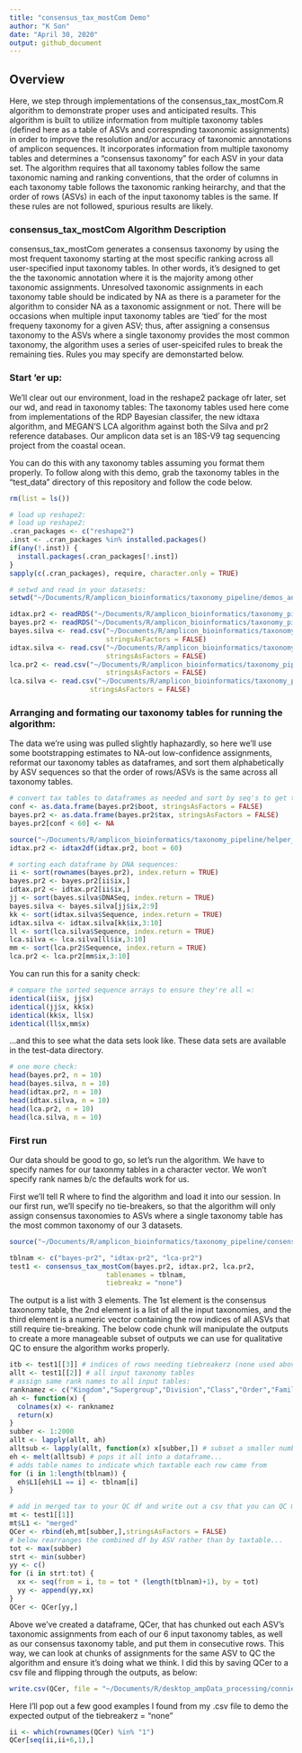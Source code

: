 ```yaml
---
title: "consensus_tax_mostCom Demo"
author: "K Son"
date: "April 30, 2020"
output: github_document
---
```


## Overview

Here, we step through implementations of the consensus_tax_mostCom.R algorithm to demonstrate proper uses and anticipated results. This algorithm is built to utilize information from multiple taxonomy tables (defined here as a table of ASVs and correspnding taxonomic assignments) in order to improve the resolution and/or accuracy of taxonomic annotations of amplicon sequences. It incorporates information from multiple taxonomy tables and determines a "consensus taxonomy" for each ASV in your data set. The algorithm requires that all taxonomy tables follow the same taxonomic naming and ranking conventions, that the order of columns in each taxonomy table follows the taxonomic ranking heirarchy, and that the order of rows (ASVs) in each of the input taxonomy tables is the same. If these rules are not followed, spurious results are likely.

### consensus_tax_mostCom Algorithm Description

consensus_tax_mostCom generates a consensus taxonomy by using the most frequent taxonomy starting at the most specific ranking across all user-specified input taxonomy tables. In other words, it's designed to get the the taxonomic annotation where it is the majority among other taxonomic assignments. Unresolved taxonomic assignments in each taxonomy table should be indicated by NA as there is a parameter for the algorithm to consider NA as a taxonomic assignment or not. There will be occasions when multiple input taxonomy tables are 'tied' for the most frequeny taxonomy for a given ASV; thus, after assigning a consensus taxonomy to the ASVs where a single taxonomy provides the most common taxonomy, the algorithm uses a series of user-speicifed rules to break the remaining ties. Rules you may specify are demonstarted below. 

### Start 'er up:

We'll clear out our environment, load in the reshape2 package ofr later, set our wd, and read in taxonomy tables: The taxonomy tables used here come from implementations of the RDP Bayesian classifer, the new idtaxa algorithm, and MEGAN'S LCA algorithm against both the Silva and pr2 reference databases. Our amplicon data set is an 18S-V9 tag sequencing project from the coastal ocean. 

You can do this with any taxonomy tables assuming you format them properly. To follow along with this demo, grab the taxonomy tables in the "test_data" directory of this repository and follow the code below.

```r
rm(list = ls())

# load up reshape2:
# load up reshape2:
.cran_packages <- c("reshape2")
.inst <- .cran_packages %in% installed.packages()
if(any(!.inst)) {
  install.packages(.cran_packages[!.inst])
}
sapply(c(.cran_packages), require, character.only = TRUE)

# setwd and read in your datasets:
setwd("~/Documents/R/amplicon_bioinformatics/taxonomy_pipeline/demos_and_validation")

idtax.pr2 <- readRDS("~/Documents/R/amplicon_bioinformatics/taxonomy_pipeline/test_data/idtax_0boot_pr2_all18SAug19.rds")
bayes.pr2 <- readRDS("~/Documents/R/amplicon_bioinformatics/taxonomy_pipeline/test_data/bayes_0boot_pr2_all18SAug19.rds")
bayes.silva <- read.csv("~/Documents/R/amplicon_bioinformatics/taxonomy_pipeline/test_data/bayes_silva_60boot_mapped2pr2_all18SAug19.csv",
                        stringsAsFactors = FALSE)
idtax.silva <- read.csv("~/Documents/R/amplicon_bioinformatics/taxonomy_pipeline/test_data/idtax_silva_0boot_mapped2pr2_all18SAug19.csv",
                        stringsAsFactors = FALSE)
lca.pr2 <- read.csv("~/Documents/R/amplicon_bioinformatics/taxonomy_pipeline/test_data/LCA_pr2_mapped2pr2_all18SAug19.csv",
                        stringsAsFactors = FALSE)
lca.silva <- read.csv("~/Documents/R/amplicon_bioinformatics/taxonomy_pipeline/test_data/LCA_silva_mapped2pr2_all18SAug19_Fixed.csv",
                    stringsAsFactors = FALSE)
```

### Arranging and formating our taxonomy tables for running the algorithm:

The data we're using was pulled slightly haphazardly, so here we'll use some bootstrapping estimates to NA-out low-confidence assignments, reformat our taxonomy tables as dataframes, and sort them alphabetically by ASV sequences so that the order of rows/ASVs is the same across all taxonomy tables.

```r
# convert tax tables to dataframes as needed and sort by seq's to get the same order..:
conf <- as.data.frame(bayes.pr2$boot, stringsAsFactors = FALSE)
bayes.pr2 <- as.data.frame(bayes.pr2$tax, stringsAsFactors = FALSE)
bayes.pr2[conf < 60] <- NA

source("~/Documents/R/amplicon_bioinformatics/taxonomy_pipeline/helper_fcns/idtax2df.R")
idtax.pr2 <- idtax2df(idtax.pr2, boot = 60)

# sorting each dataframe by DNA sequences:
ii <- sort(rownames(bayes.pr2), index.return = TRUE)
bayes.pr2 <- bayes.pr2[ii$ix,]
idtax.pr2 <- idtax.pr2[ii$ix,]
jj <- sort(bayes.silva$DNASeq, index.return = TRUE)
bayes.silva <- bayes.silva[jj$ix,2:9]
kk <- sort(idtax.silva$Sequence, index.return = TRUE)
idtax.silva <- idtax.silva[kk$ix,3:10]
ll <- sort(lca.silva$Sequence, index.return = TRUE)
lca.silva <- lca.silva[ll$ix,3:10]
mm <- sort(lca.pr2$Sequence, index.return = TRUE)
lca.pr2 <- lca.pr2[mm$ix,3:10]
```

You can run this for a sanity check:

```r
# compare the sorted sequence arrays to ensure they're all =:
identical(ii$x, jj$x)
identical(jj$x, kk$x)
identical(kk$x, ll$x)
identical(ll$x,mm$x)
```

...and this to see what the data sets look like. These data sets are available in the test-data directory.

```r
# one more check:
head(bayes.pr2, n = 10)
head(bayes.silva, n = 10)
head(idtax.pr2, n = 10)
head(idtax.silva, n = 10)
head(lca.pr2, n = 10)
head(lca.silva, n = 10)
```

### First run

Our data should be good to go, so let's run the algorithm. We have to specify names for our taxonmy tables in a character vector. We won't specify rank names b/c the defaults work for us.

First we'll tell R where to find the algorithm and load it into our session. In our first run, we'll specify no tie-breakers, so that the algorithm will only assign consensus taxonomies to ASVs where a single taxonomy table has the most common taxonomy of our 3 datasets.

```r
source("~/Documents/R/amplicon_bioinformatics/taxonomy_pipeline/consensus_taxonomies/consensus_tax_mostCom.R")

tblnam <- c("bayes-pr2", "idtax-pr2", "lca-pr2")
test1 <- consensus_tax_mostCom(bayes.pr2, idtax.pr2, lca.pr2,
                        tablenames = tblnam, 
                        tiebreakz = "none")
```

The output is a list with 3 elements. The 1st element is the consensus taxonomy table, the 2nd element is a list of all the input taxonomies, and the third element is a numeric vector containing the row indices of all ASVs that still require tie-breaking. The below code chunk will manipulate the outputs to create a more manageable subset of outputs we can use for qualitative QC to ensure the algorithm works properly.

```r
itb <- test1[[3]] # indices of rows needing tiebreakerz (none used above)
allt <- test1[[2]] # all input taxonomy tables
# assign same rank names to all input tables:
ranknamez <- c("Kingdom","Supergroup","Division","Class","Order","Family","Genus","Species") 
ah <- function(x) {
  colnames(x) <- ranknamez
  return(x)
}
subber <- 1:2000 
allt <- lapply(allt, ah) 
alltsub <- lapply(allt, function(x) x[subber,]) # subset a smaller number of rows for QC
eh <- melt(alltsub) # pops it all into a dataframe...
# adds table names to indicate which taxtable each row came from
for (i in 1:length(tblnam)) {
  eh$L1[eh$L1 == i] <- tblnam[i]
}

# add in merged tax to your QC df and write out a csv that you can QC manually...
mt <- test1[[1]]
mt$L1 <- "merged"
QCer <- rbind(eh,mt[subber,],stringsAsFactors = FALSE)
# below rearranges the combined df by ASV rather than by taxtable...
tot <- max(subber)
strt <- min(subber)
yy <- c()
for (i in strt:tot) {
  xx <- seq(from = i, to = tot * (length(tblnam)+1), by = tot)
  yy <- append(yy,xx)
}
QCer <- QCer[yy,]
```

Above we've created a dataframe, QCer, that has chunked out each ASV's taxonomic assignments from each of our 6 input taxonomy tables, as well as our consensus taxonomy table, and put them in consecutive rows. This way, we can look at chunks of assignments for the same ASV to QC the algorithm and ensure it's doing what we think. I did this by saving QCer to a csv file and flipping through the outputs, as below:

```r
write.csv(QCer, file = "~/Documents/R/desktop_ampData_processing/connie_taxonomy_stuff_Mar2020/QCme_6tables_none.csv")
```

Here I'll pop out a few good examples I found from my .csv file to demo the expected output of the tiebreakerz = "none"

```r
ii <- which(rownames(QCer) %in% "1")
QCer[seq(ii,ii+6,1),]
```
